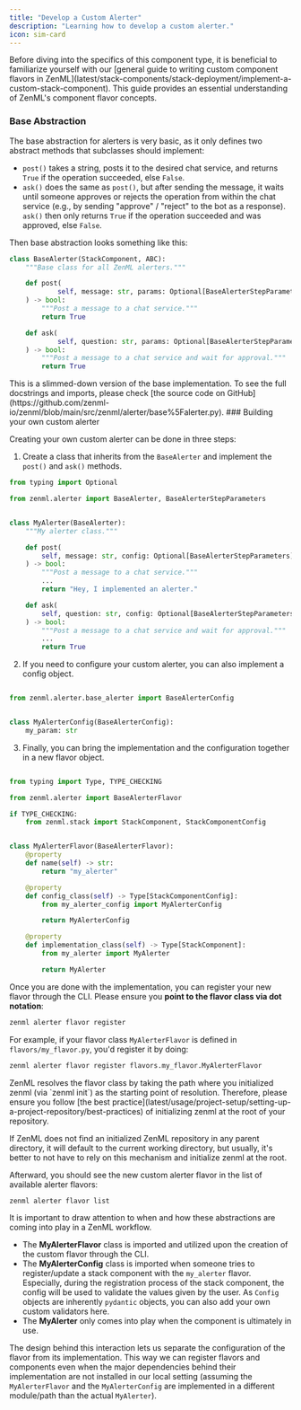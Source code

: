 ```yaml
---
title: "Develop a Custom Alerter"
description: "Learning how to develop a custom alerter."
icon: sim-card
---
```


<Info>
    Before diving into the specifics of this component type, it is beneficial to familiarize yourself with our [general guide to writing custom component flavors in ZenML](latest/stack-components/stack-deployment/implement-a-custom-stack-component). This guide provides an essential understanding of ZenML's component flavor concepts.
</Info>

### Base Abstraction

The base abstraction for alerters is very basic, as it only defines two abstract methods that subclasses should implement:

* `post()` takes a string, posts it to the desired chat service, and returns `True` if the operation succeeded, else `False`.
* `ask()` does the same as `post()`, but after sending the message, it waits until someone approves or rejects the operation from within the chat service (e.g., by sending "approve" / "reject" to the bot as a response). `ask()` then only returns `True` if the operation succeeded and was approved, else `False`.

Then base abstraction looks something like this:

```py
class BaseAlerter(StackComponent, ABC):
    """Base class for all ZenML alerters."""

    def post(
            self, message: str, params: Optional[BaseAlerterStepParameters]
    ) -> bool:
        """Post a message to a chat service."""
        return True

    def ask(
            self, question: str, params: Optional[BaseAlerterStepParameters]
    ) -> bool:
        """Post a message to a chat service and wait for approval."""
        return True
```

<Info>
    This is a slimmed-down version of the base implementation. To see the full docstrings and imports, please check [the source code on GitHub](https://github.com/zenml-io/zenml/blob/main/src/zenml/alerter/base%5Falerter.py).
</Info>
### Building your own custom alerter

Creating your own custom alerter can be done in three steps:

1. Create a class that inherits from the `BaseAlerter` and implement the `post()` and `ask()` methods.

```py
from typing import Optional

from zenml.alerter import BaseAlerter, BaseAlerterStepParameters


class MyAlerter(BaseAlerter):
    """My alerter class."""

    def post(
        self, message: str, config: Optional[BaseAlerterStepParameters]
    ) -> bool:
        """Post a message to a chat service."""
        ...
        return "Hey, I implemented an alerter."

    def ask(
        self, question: str, config: Optional[BaseAlerterStepParameters]
    ) -> bool:
        """Post a message to a chat service and wait for approval."""
        ...
        return True
```
2. If you need to configure your custom alerter, you can also implement a config object.
```py

from zenml.alerter.base_alerter import BaseAlerterConfig


class MyAlerterConfig(BaseAlerterConfig):
    my_param: str
```

3. Finally, you can bring the implementation and the configuration together in a new flavor object.

```py

from typing import Type, TYPE_CHECKING

from zenml.alerter import BaseAlerterFlavor

if TYPE_CHECKING:
    from zenml.stack import StackComponent, StackComponentConfig


class MyAlerterFlavor(BaseAlerterFlavor):
    @property
    def name(self) -> str:
        return "my_alerter"

    @property
    def config_class(self) -> Type[StackComponentConfig]:
        from my_alerter_config import MyAlerterConfig

        return MyAlerterConfig

    @property
    def implementation_class(self) -> Type[StackComponent]:
        from my_alerter import MyAlerter

        return MyAlerter

```
Once you are done with the implementation, you can register your new flavor through the CLI. Please ensure you **point to the flavor class via dot notation**:

```bash
zenml alerter flavor register
```

For example, if your flavor class `MyAlerterFlavor` is defined in `flavors/my_flavor.py`, you'd register it by doing:

```bash
zenml alerter flavor register flavors.my_flavor.MyAlerterFlavor
```

<Note>
ZenML resolves the flavor class by taking the path where you initialized zenml (via `zenml init`) as the starting point of resolution. Therefore, please ensure you follow [the best practice](latest/usage/project-setup/setting-up-a-project-repository/best-practices) of initializing zenml at the root of your repository.

If ZenML does not find an initialized ZenML repository in any parent directory, it will default to the current working directory, but usually, it's better to not have to rely on this mechanism and initialize zenml at the root.

</Note>
Afterward, you should see the new custom alerter flavor in the list of available alerter flavors:

```bash
zenml alerter flavor list
```

<Note>
It is important to draw attention to when and how these abstractions are coming into play in a ZenML workflow.

* The **MyAlerterFlavor** class is imported and utilized upon the creation of the custom flavor through the CLI.
* The **MyAlerterConfig** class is imported when someone tries to register/update a stack component with the `my_alerter` flavor. Especially, during the registration process of the stack component, the config will be used to validate the values given by the user. As `Config` objects are inherently `pydantic` objects, you can also add your own custom validators here.
* The **MyAlerter** only comes into play when the component is ultimately in use.

The design behind this interaction lets us separate the configuration of the flavor from its implementation. This way we can register flavors and components even when the major dependencies behind their implementation are not installed in our local setting (assuming the `MyAlerterFlavor` and the `MyAlerterConfig` are implemented in a different module/path than the actual `MyAlerter`).

</Note>
